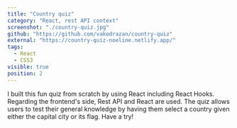 ```yaml
---
title: "Country quiz"
category: "React, rest API context"
screenshot: "./country-quiz.jpg"
github: "https://github.com/vakodrazan/country-quiz"
external: "https://country-quiz-noeline.netlify.app/"
tags:
  - React
  - CSS3
visible: true
position: 2
---
```


I built this fun quiz from scratch by using React including React Hooks. Regarding the frontend's side, Rest API and React are used. The quiz allows users to test their general knowledge by having them select a country given either the capital city or its flag. Have a try!
